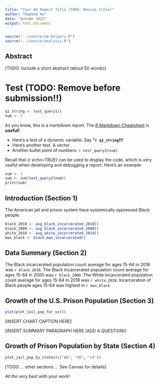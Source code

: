 ```yaml
---
title: "Your A4 Report Title (TODO: Revise title)"
author: "Daphne He"
date: "Autumn 2022"
output: html_document
---
```


```r
source("../source/a4-helpers.R")
source("../source/analysis.R")
```

## Abstract 
[TODO: Include a short abstract (about 50 words)]

# Test (TODO: Remove before submission!!)
```r
q1_string <- test_query1()
num <- 5
```
As you know, this is a markdown report. The [R Markdown Cheatsheet](https://www.rstudio.com/wp-content/uploads/2015/02/rmarkdown-cheatsheet.pdf) is **useful!**

* Here's a test of a dynamic variable. Say **"`r q1_string`!!!** 
* Here's another test. A vector
* Another bullet point
of numbers: `r test_query2(num)`.

Recall that _{r echo=TRUE}_ can be used to display the code, 
which is very useful when developing and debugging a report. Here's an example: 

```r
num <- 5
sum <- sum(test_query2(num))
print(sum)
```

## Introduction (Section 1)
The American jail and prison system have systemically oppressed Black people.

```r
black_2018 <- avg_black_incarcerated_2018()
black_2000 <- avg_black_incarcerated_2000()
white_2018 <- avg_white_incarcerated_2018()
max_black <- black_max_incarcerated()
```

## Data Summary (Section 2)
The Black incarcerated population count average for ages 15-64 in 2018 was `r black_2018`.
The Black incarcerated population count average for ages 15-64 in 2000 was `r black_2000`.
The White incarcerated population count average for ages 15-64 in 2018 was `r white_2018`.
Incarceration of Black people ages 15-64 was highest in `r max_black`.


## Growth of the U.S. Prison Population (Section 3)
```r
plot(plot_jail_pop_for_us())
```

[INSERT CHART CAPTION HERE]

[INSERT SUMMARY PARAGRAPH HERE (ADD A QUESTION)]


## Growth of Prison Population by State (Section 4)

```r
plot_jail_pop_by_states(c("WA", "OR", "CA"))
```

[TODO ... other sections ... See Canvas for details]

_All the very best with your work!_

